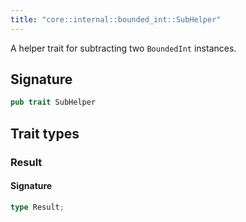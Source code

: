 ```yaml
---
title: "core::internal::bounded_int::SubHelper"
---
```


A helper trait for subtracting two `BoundedInt` instances.



## Signature

```rust
pub trait SubHelper
```



## Trait types

### Result


#### Signature

```rust
type Result;
```


